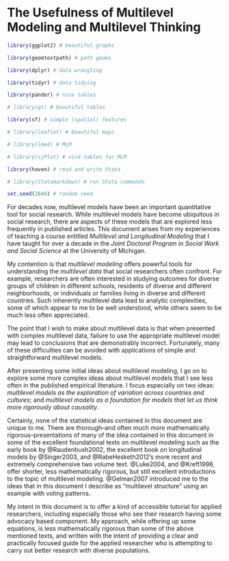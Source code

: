 # The Usefulness of Multilevel Modeling and Multilevel Thinking 

```r

library(ggplot2) # beautiful graphs

library(geomtextpath) # path geoms

library(dplyr) # data wrangling

library(tidyr) # data tidying

library(pander) # nice tables

# library(gt) # beautiful tables

library(sf) # simple (spatial) features

# library(leaflet) # beautiful maps

# library(lme4) # MLM

# library(sjPlot) # nice tables for MLM

library(haven) # read and write Stata

# library(Statamarkdown) # run Stata commands

set.seed(3846) # random seed

```

For decades now, multilevel models have been an important quantitative tool for social research. While multilevel models have become ubiquitous in social research, there are aspects of these models that are explored less frequently in published articles. This document arises from my experiences of teaching a course entitled *Multilevel and Longitudinal Modeling* that I have taught for over a decade in the *Joint Doctoral Program in Social Work and Social Science* at the University of Michigan.

My contention is that *multilevel modeling* offers powerful tools for understanding the *multilevel data* that social researchers often confront. For example, researchers are often interested in studying outcomes for diverse groups of children in different schools, residents of diverse and different neighborhoods, or individuals or families living in diverse and different countries. Such inherently multilevel data lead to analytic complexities, some of which appear to me to be well understood, while others seem to be much less often appreciated. 

The point that I wish to make about multilevel data is that when presented with complex multilevel data, failure to use the appropriate multilevel model may lead to conclusions that are demonstrably incorrect. Fortunately, many of these difficulties can be avoided with applications of simple and straightforward multilevel models. 

After presenting some initial ideas about multilevel modeling, I go on to explore some more complex ideas about multilevel models that I see less often in the published empirical literature. I focus especially on two ideas:  *multilevel models as the exploration of variation across countries and cultures*; and *multilevel models as a foundation for models that let us think more rigorously about causality*. 

Certainly, none of the statistical ideas contained in this document are unique to me. There are thorough--and often much more mathematically rigorous--presentations of many of the idea contained in this document in some of the excellent foundational texts on multilevel modeling such as the early book by @Raudenbush2002, the excellent book on longitudinal models by @Singer2003, and @RabeHesketh2012's more recent and extremely comprehensive two volume text. @Luke2004, and @Kreft1998, offer shorter, less mathematically rigorous, but still excellent introductions to the topic of multilevel modeling. @Gelman2007 introduced me to the ideas that in this document I describe as "multilevel structure" using an example with voting patterns.

My intent in this document is to offer a kind of accessible tutorial for applied researchers, including especially those who see their research having some advocacy based component. My approach, while offering up some equations, is less mathematically rigorous than some of the above mentioned texts, and written with the intent of providing a clear and practically focused guide for the applied researcher who is attempting to carry out better research with diverse populations.





